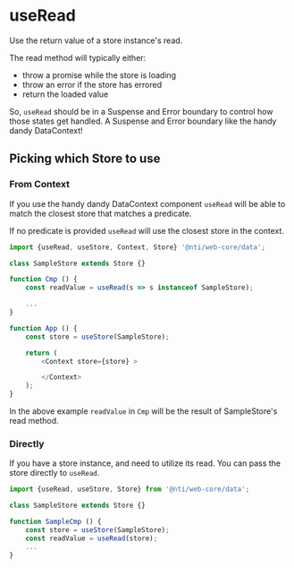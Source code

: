 

<Meta title="Data/docs/hooks/useRead" component={useRead} />

# useRead

Use the return value of a store instance's read.

The read method will typically either:

-   throw a promise while the store is loading
-   throw an error if the store has errored
-   return the loaded value

So, `useRead` should be in a Suspense and Error boundary to control how those states get handled.
A Suspense and Error boundary like the handy dandy DataContext!

## Picking which Store to use

### From Context

If you use the handy dandy DataContext component `useRead` will be able to match the closest store that matches a predicate.

If no predicate is provided `useRead` will use the closest store in the context.

```javascript
import {useRead, useStore, Context, Store} '@nti/web-core/data';

class SampleStore extends Store {}

function Cmp () {
	const readValue = useRead(s => s instanceof SampleStore);

	...
}

function App () {
	const store = useStore(SampleStore);

	return (
		<Context store={store} >

		</Context>
	);
}

```

In the above example `readValue` in `Cmp` will be the result of SampleStore's read method.

### Directly

If you have a store instance, and need to utilize its read. You can pass the store directly to `useRead`.

```javascript
import {useRead, useStore, Store} from '@nti/web-core/data';

class SampleStore extends Store {}

function SampleCmp () {
	const store = useStore(SampleStore);
	const readValue = useRead(store);
	...
}

```

<ArgsTable of={useRead} />

